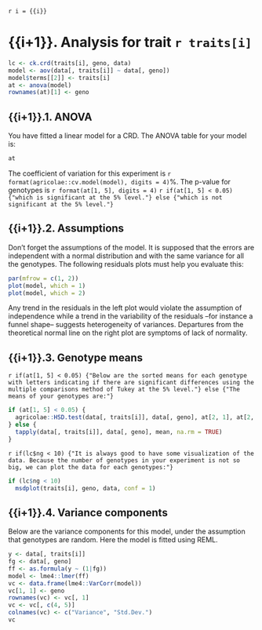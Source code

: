 `r i = {{i}}`

# {{i+1}}. Analysis for trait `r traits[i]`

```r
lc <- ck.crd(traits[i], geno, data)
model <- aov(data[, traits[i]] ~ data[, geno])
model$terms[[2]] <- traits[i]
at <- anova(model)
rownames(at)[1] <- geno
```

## {{i+1}}.1. ANOVA

You have fitted a linear model for a CRD. The ANOVA table for your model is:

```r
at
```

The coefficient of variation for this experiment is `r format(agricolae::cv.model(model), digits = 4)`%.
The p-value for genotypes is `r format(at[1, 5], digits = 4)`
`r if(at[1, 5] < 0.05) {"which is significant at the 5% level."} else {"which is not significant at the 5% level."}`

## {{i+1}}.2. Assumptions

Don't forget the assumptions of the model. It is supposed that the errors are independent with a normal distribution and with the same variance for all the genotypes. The following residuals plots must help you evaluate this:

```r
par(mfrow = c(1, 2))
plot(model, which = 1)
plot(model, which = 2)
```

Any trend in the residuals in the left plot would violate the assumption of independence while a trend in the variability of the residuals --for instance a funnel shape-- suggests heterogeneity of variances. Departures from the theoretical normal line on the right plot are symptoms of lack of normality.

## {{i+1}}.3. Genotype means

`r if(at[1, 5] < 0.05) {"Below are the sorted means for each genotype with letters indicating if there are significant differences using the multiple comparisons method of Tukey at the 5% level."} else {"The means of your genotypes are:"}`

```r
if (at[1, 5] < 0.05) {
  agricolae::HSD.test(data[, traits[i]], data[, geno], at[2, 1], at[2, 3])$groups
} else {
  tapply(data[, traits[i]], data[, geno], mean, na.rm = TRUE)
}
```

`r if(lc$ng < 10) {"It is always good to have some visualization of the data. Because the number of genotypes in your experiment is not so big, we can plot the data for each genotypes:"}`

```r
if (lc$ng < 10)
  msdplot(traits[i], geno, data, conf = 1)
```

## {{i+1}}.4. Variance components

Below are the variance components for this model, under the assumption that genotypes are random. Here the model is fitted using REML.

```r
y <- data[, traits[i]]
fg <- data[, geno]
ff <- as.formula(y ~ (1|fg))
model <- lme4::lmer(ff)
vc <- data.frame(lme4::VarCorr(model))
vc[1, 1] <- geno
rownames(vc) <- vc[, 1]
vc <- vc[, c(4, 5)]
colnames(vc) <- c("Variance", "Std.Dev.")
vc
```
